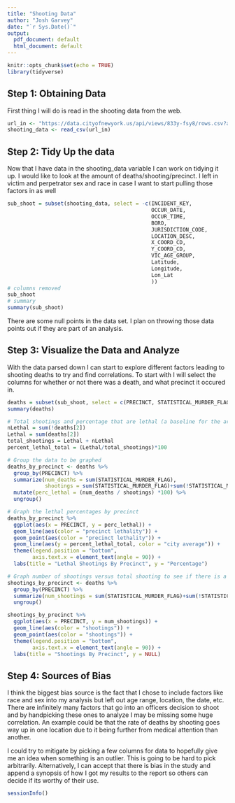 ---
title: "Shooting Data"
author: "Josh Garvey"
date: "`r Sys.Date()`"
output:
  pdf_document: default
  html_document: default
---

```{r setup, include=FALSE}
knitr::opts_chunk$set(echo = TRUE)
library(tidyverse)
```

## Step 1: Obtaining Data
First thing I will do is read in the shooting data from the web.
```{r get_data, include=TRUE}
url_in <- "https://data.cityofnewyork.us/api/views/833y-fsy8/rows.csv?accessType=DOWNLOAD"
shooting_data <- read_csv(url_in)
```

## Step 2: Tidy Up the data
Now that I have data in the shooting_data variable I can work on tidying it up. I would like to look at 
the amount of deaths/shooting/precinct. I left in victim and perpetrator sex and race in case I want to 
start pulling those factors in as well
```{r tidy_data, include=TRUE}
sub_shoot = subset(shooting_data, select = -c(INCIDENT_KEY, 
                                              OCCUR_DATE,
                                              OCCUR_TIME, 
                                              BORO, 
                                              JURISDICTION_CODE, 
                                              LOCATION_DESC, 
                                              X_COORD_CD, 
                                              Y_COORD_CD,
                                              VIC_AGE_GROUP,
                                              Latitude, 
                                              Longitude, 
                                              Lon_Lat
                                              ))
# columns removed
sub_shoot
# summary
summary(sub_shoot)
```
There are some null points in the data set. I plan on throwing those data points out
if they are part of an analysis.


## Step 3: Visualize the Data and Analyze
With the data parsed down I can start to explore different factors leading to 
shooting deaths to try and find correlations. To start with I will select the
columns for whether or not there was a death, and what precinct it occured in.
```{r vis_data, include=TRUE}
deaths = subset(sub_shoot, select = c(PRECINCT, STATISTICAL_MURDER_FLAG))
summary(deaths)

# Total shootings and percentage that are lethal (a baseline for the area)
nLethal = sum(!deaths[2])
Lethal = sum(deaths[2])
total_shootings = Lethal + nLethal
percent_lethal_total = (Lethal/total_shootings)*100

# Group the data to be graphed
deaths_by_precinct <- deaths %>%
  group_by(PRECINCT) %>%
  summarize(num_deaths = sum(STATISTICAL_MURDER_FLAG), 
            shootings = sum(STATISTICAL_MURDER_FLAG)+sum(!STATISTICAL_MURDER_FLAG)) %>%
  mutate(perc_lethal = (num_deaths / shootings) *100) %>%
  ungroup()

# Graph the lethal percentages by precinct
deaths_by_precinct %>%
  ggplot(aes(x = PRECINCT, y = perc_lethal)) +
  geom_line(aes(color = "precinct lethality")) +
  geom_point(aes(color = "precinct lethality")) +
  geom_line(aes(y = percent_lethal_total, color = "city average")) +
  theme(legend.position = "bottom",
        axis.text.x = element_text(angle = 90)) +
  labs(title = "Lethal Shootings By Precinct", y = "Percentage")

# Graph number of shootings versus total shooting to see if there is a trigger happy precinct
shootings_by_precinct <- deaths %>%
  group_by(PRECINCT) %>%
  summarize(num_shootings = sum(STATISTICAL_MURDER_FLAG)+sum(!STATISTICAL_MURDER_FLAG)) %>%
  ungroup()

shootings_by_precinct %>%
  ggplot(aes(x = PRECINCT, y = num_shootings)) +
  geom_line(aes(color = "shootings")) +
  geom_point(aes(color = "shootings")) +
  theme(legend.position = "bottom",
        axis.text.x = element_text(angle = 90)) +
  labs(title = "Shootings By Precinct", y = NULL)

```

## Step 4: Sources of Bias
I think the biggest bias source is the fact that I chose to include factors like 
race and sex into my analysis but left out age range, location, the date, etc. There
are infinitely many factors that go into an officers decision to shoot and by 
handpicking these ones to analyze I may be missing some huge correlation. An example
could be that the rate of deaths by shooting goes way up in one location due to it
being further from medical attention than another. 

I could try to mitigate by picking a few columns for data to hopefully give me an idea
when something is an outlier. This is going to be hard to pick arbitrarily. Alternatively,
I can accept that there is bias in the study and append a synopsis of how I got
my results to the report so others can decide if its worthy of their use.

```{r session, include=FALSE}
sessionInfo()
```
